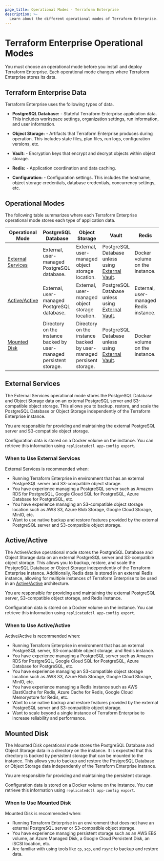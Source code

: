 ```yaml
---
page_title: Operational Modes - Terraform Enterprise
description: >-
  Learn about the different operational modes of Terraform Enterprise.
---
```


# Terraform Enterprise Operational Modes

You must choose an operational mode before you install and deploy Terraform
Enterprise. Each operational mode changes where Terraform Enterprise stores its
data.

## Terraform Enterprise Data

Terraform Enterprise uses the following types of data.

- **PostgreSQL Database:** - Stateful Terraform Enterprise application data. This includes workspace settings, organization settings, run information, and user information.

- **Object Storage:** - Artifacts that Terraform Enterprise produces during operation. This includes state files, plan files, run logs, configuration versions, etc.

- **Vault:** - Encryption keys that encrypt and decrypt objects within object storage.

- **Redis:** - Application coordination and data caching.

- **Configuration:** - Configuration settings. This includes the hostname, object storage credentials, database credentials, concurrency settings, etc.

## Operational Modes

The following table summarizes where each Terraform Enterprise operational mode
stores each type of application data.

| Operational Mode                        | PostgreSQL Database                                                  | Object Storage                                                      | Vault                                                                                           | Redis                                  | Configuration                  |
| --------------------------------------- | -------------------------------------------------------------------- | ------------------------------------------------------------------- | ----------------------------------------------------------------------------------------------- | -------------------------------------- |------------------------------- |
| [External Services](#external-services) | External, user-managed PostgreSQL database.                          | External, user-managed object storage location.                     | PostgreSQL Database unless using [External Vault](/enterprise/requirements/data-storage/vault). | Docker volume on the instance.         | Docker volume on the instance. |
| [Active/Active](#active-active)         | External, user-managed PostgreSQL database.                          | External, user-managed object storage location.                     | PostgreSQL Database unless using [External Vault](/enterprise/requirements/data-storage/vault). | External, user-managed Redis instance. | Docker volume on the instance. |
| [Mounted Disk](#mounted-disk)           | Directory on the instance backed by user-managed persistent storage. | Directory on the instance backed by user-managed persisent storage. | PostgreSQL Database unless using [External Vault](/enterprise/requirements/data-storage/vault). | Docker volume on the instance.         | Docker volume on the instance. |

## External Services

The External Services operational mode stores the PostgreSQL Database and
Object Storage data on an external PostgreSQL server and S3-compatible object
storage. This allows you to backup, restore, and scale the PostgreSQL Database
or Object Storage independently of the Terraform Enterprise instance.

You are responsible for providing and maintaining the external PostgreSQL
server and S3-compatible object storage.

Configuration data is stored on a Docker volume on the instance. You can
retrieve this information using `replicatedctl app-config export`.

### When to Use External Services

External Services is recommended when:

- Running Terraform Enterprise in environment that has an external PostgreSQL server and S3-compatible object storage.
- You have experience managing a PostgreSQL server such as Amazon RDS for PostgreSQL, Google Cloud SQL for PostgreSQL, Azure Database for PostgreSQL, etc.
- You have experience managing an S3-compatible object storage location such as AWS S3, Azure Blob Storage, Google Cloud Storage, MinIO, etc.
- Want to use native backup and restore features provided by the external PostgreSQL server and S3-compatible object storage.

## Active/Active

The Active/Active operational mode stores the PostgreSQL Database and Object
Storage data on an external PostgreSQL server and S3-compatible object storage.
This allows you to backup, restore, and scale the PostgreSQL Database or Object
Storage independently of the Terraform Enterprise instance. Additionally, Redis
data is stored in an external Redis instance, allowing for multiple instances
of Terraform Enterprise to be used in an
[Active/Active](/enterprise/install/automated/active-active)
architecture.

You are responsible for providing and maintaining the external PostgreSQL
server, S3-compatible object storage, and Redis instance.

Configuration data is stored on a Docker volume on the instance. You can
retrieve this information using `replicatedctl app-config export`.

### When to Use Active/Active

Active/Active is recommended when:

- Running Terraform Enterprise in environment that has an external PostgreSQL server, S3-compatible object storage, and Redis instance.
- You have experience managing a PostgreSQL server such as Amazon RDS for PostgreSQL, Google Cloud SQL for PostgreSQL, Azure Database for PostgreSQL, etc.
- You have experience managing an S3-compatible object storage location such as AWS S3, Azure Blob Storage, Google Cloud Storage, MinIO, etc.
- You have experience managing a Redis instance such as AWS ElastiCache for Redis, Azure Cache for Redis, Google Cloud Memorystore for Redis, etc.
- Want to use native backup and restore features provided by the external PostgreSQL server and S3-compatible object storage.
- Want to scale beyond a single instance of Terraform Enterprise to increase reliability and performance.

## Mounted Disk

The Mounted Disk operational mode stores the PostgreSQL Database and Object
Storage data in a directory on the instance. It is expected that this directory
is backed by persistent storage that can be mounted to the instance. This
allows you to backup and restore the PostgreSQL Database or Object Storage data
independently of the Terraform Enterprise instance.

You are responsible for providing and maintaining the persistent storage.

Configuration data is stored on a Docker volume on the instance. You can
retrieve this information using `replicatedctl app-config export`.

### When to Use Mounted Disk

Mounted Disk is recommended when:

- Running Terraform Enterprise in an environment that does not have an external PostgreSQL server or S3-compatible object storage.
- You have experience managing persistent storage such as an AWS EBS volume, an Azure Managed Disk, a Google Cloud Persistent Disk, an iSCSI location, etc.
- Are familiar with using tools like `cp`, `scp`, and `rsync` to backup and restore data.
